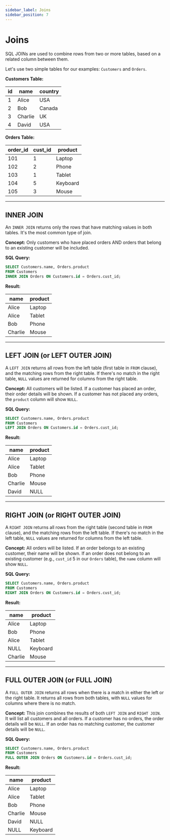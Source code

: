 ```yaml
---
sidebar_label: Joins
sidebar_position: 7
---
```


# Joins

SQL JOINs are used to combine rows from two or more tables, based on a related column between them.

Let's use two simple tables for our examples: `Customers` and `Orders`.

**Customers Table:**

| id | name    | country |
|----|---------|---------|
| 1  | Alice   | USA     |
| 2  | Bob     | Canada  |
| 3  | Charlie | UK      |
| 4  | David   | USA     |

**Orders Table:**

| order_id | cust_id | product  |
|----------|---------|----------|
| 101      | 1       | Laptop   |
| 102      | 2       | Phone    |
| 103      | 1       | Tablet   |
| 104      | 5       | Keyboard |
| 105      | 3       | Mouse    |

---

## INNER JOIN

An `INNER JOIN` returns only the rows that have matching values in both tables. It's the most common type of join.

**Concept:** Only customers who have placed orders AND orders that belong to an existing customer will be included.

**SQL Query:**

```sql
SELECT Customers.name, Orders.product
FROM Customers
INNER JOIN Orders ON Customers.id = Orders.cust_id;
```

**Result:**

| name    | product  |
|---------|----------|
| Alice   | Laptop   |
| Alice   | Tablet   |
| Bob     | Phone    |
| Charlie | Mouse    |

---

## LEFT JOIN (or LEFT OUTER JOIN)

A `LEFT JOIN` returns all rows from the left table (first table in `FROM` clause), and the matching rows from the right table. If there's no match in the right table, `NULL` values are returned for columns from the right table.

**Concept:** All customers will be listed. If a customer has placed an order, their order details will be shown. If a customer has not placed any orders, the `product` column will show `NULL`.

**SQL Query:**

```sql
SELECT Customers.name, Orders.product
FROM Customers
LEFT JOIN Orders ON Customers.id = Orders.cust_id;
```

**Result:**

| name    | product  |
|---------|----------|
| Alice   | Laptop   |
| Alice   | Tablet   |
| Bob     | Phone    |
| Charlie | Mouse    |
| David   | NULL     |

---

## RIGHT JOIN (or RIGHT OUTER JOIN)

A `RIGHT JOIN` returns all rows from the right table (second table in `FROM` clause), and the matching rows from the left table. If there's no match in the left table, `NULL` values are returned for columns from the left table.

**Concept:** All orders will be listed. If an order belongs to an existing customer, their name will be shown. If an order does not belong to an existing customer (e.g., `cust_id` 5 in our `Orders` table), the `name` column will show `NULL`.

**SQL Query:**

```sql
SELECT Customers.name, Orders.product
FROM Customers
RIGHT JOIN Orders ON Customers.id = Orders.cust_id;
```

**Result:**

| name    | product  |
|---------|----------|
| Alice   | Laptop   |
| Bob     | Phone    |
| Alice   | Tablet   |
| NULL    | Keyboard |
| Charlie | Mouse    |

---

## FULL OUTER JOIN (or FULL JOIN)

A `FULL OUTER JOIN` returns all rows when there is a match in either the left or the right table. It returns all rows from both tables, with `NULL` values for columns where there is no match.

**Concept:** This join combines the results of both `LEFT JOIN` and `RIGHT JOIN`. It will list all customers and all orders. If a customer has no orders, the order details will be `NULL`. If an order has no matching customer, the customer details will be `NULL`.

**SQL Query:**

```sql
SELECT Customers.name, Orders.product
FROM Customers
FULL OUTER JOIN Orders ON Customers.id = Orders.cust_id;
```

**Result:**

| name    | product  |
|---------|----------|
| Alice   | Laptop   |
| Alice   | Tablet   |
| Bob     | Phone    |
| Charlie | Mouse    |
| David   | NULL     |
| NULL    | Keyboard |
